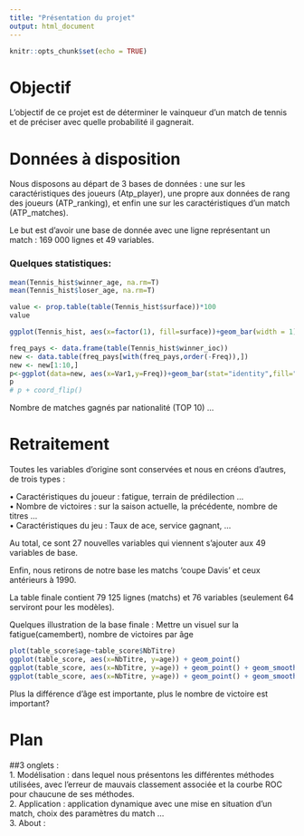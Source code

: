 ---
title: "Présentation du projet"
output: html_document
---

```{r setup, include=FALSE}
knitr::opts_chunk$set(echo = TRUE)
```

# Objectif

L'objectif de ce projet est de déterminer le vainqueur d'un match de tennis et de préciser avec quelle probabilité il gagnerait. 

# Données à disposition

Nous disposons au départ de 3 bases de données : une sur les caractéristiques des joueurs (Atp_player), une propre aux données de rang des joueurs (ATP_ranking), et enfin une sur les caractéristiques d'un match (ATP_matches).

Le but est d'avoir une base de donnée avec une ligne représentant un match : 169 000 lignes et 49 variables.

### Quelques statistiques:

```{r}
mean(Tennis_hist$winner_age, na.rm=T)
mean(Tennis_hist$loser_age, na.rm=T)
```



```{r Frequence par terrain}
value <- prop.table(table(Tennis_hist$surface))*100
value

ggplot(Tennis_hist, aes(x=factor(1), fill=surface))+geom_bar(width = 1)+coord_polar("y")

```
```{r Frequence par pays}
freq_pays <- data.frame(table(Tennis_hist$winner_ioc))
new <- data.table(freq_pays[with(freq_pays,order(-Freq)),])
new <- new[1:10,]
p<-ggplot(data=new, aes(x=Var1,y=Freq))+geom_bar(stat="identity",fill="steelblue")+geom_text(aes(label=Freq),vjust=-0.3,size=3.5)+theme_minimal()
p
# p + coord_flip()
```
Nombre de matches gagnés par nationalité (TOP 10) ... 

# Retraitement

Toutes les variables d'origine sont conservées et nous en créons d'autres, de trois types :

  • Caractéristiques du joueur : fatigue, terrain de prédilection ...  
  • Nombre de victoires : sur la saison actuelle, la précédente, nombre de titres ...  
  • Caractéristiques du jeu : Taux de ace, service gagnant, ...

Au total, ce sont 27 nouvelles variables qui viennent s'ajouter aux 49 variables de base. 

Enfin, nous retirons de notre base les matchs 'coupe Davis' et ceux antérieurs à 1990.

La table finale contient 79 125 lignes (matchs) et 76 variables (seulement 64 serviront pour les modèles).

Quelques illustration de la base finale :
Mettre un visuel sur la fatigue(camembert), nombre de victoires par âge

```{r}
plot(table_score$age~table_score$NbTitre)
ggplot(table_score, aes(x=NbTitre, y=age)) + geom_point()
ggplot(table_score, aes(x=NbTitre, y=age)) + geom_point() + geom_smooth(method=lm)
ggplot(table_score, aes(x=NbTitre, y=age)) + geom_point() + geom_smooth()
```
Plus la différence d'âge est importante, plus le nombre de victoire est important?

 
# Plan

##3 onglets :  
    1. Modélisation : dans lequel nous présentons les différentes méthodes utilisées, avec l'erreur de mauvais classement associée et la courbe ROC pour chaucune de ses méthodes.  
    2. Application : application dynamique avec une mise en situation d'un match, choix des paramètres du match ...  
    3. About : 




 


